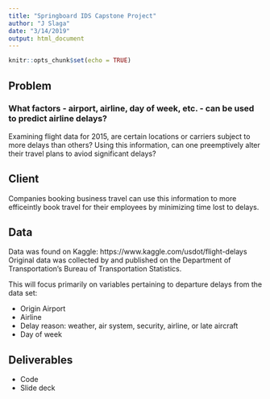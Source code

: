 ```yaml
---
title: "Springboard IDS Capstone Project"
author: "J Slaga"
date: "3/14/2019"
output: html_document
---
```


```r
knitr::opts_chunk$set(echo = TRUE)
```

## Problem

### What factors - airport, airline, day of week, etc. - can be used to predict airline delays? 

Examining flight data for 2015, are certain locations or carriers subject to more delays than others? Using this information, can one preemptively alter their travel plans to aviod significant delays?


## Client

Companies booking business travel can use this information to more efficeintly book travel for their employees by minimizing time lost to delays.

## Data

Data was found on Kaggle: https://www.kaggle.com/usdot/flight-delays Original data was collected by and published on the Department of Transportation's Bureau of Transportation Statistics.

This will focus primarily on variables pertaining to departure delays from the data set:

* Origin Airport
* Airline
* Delay reason: weather, air system, security, airline, or late aircraft
* Day of week

## Deliverables

* Code
* Slide deck
